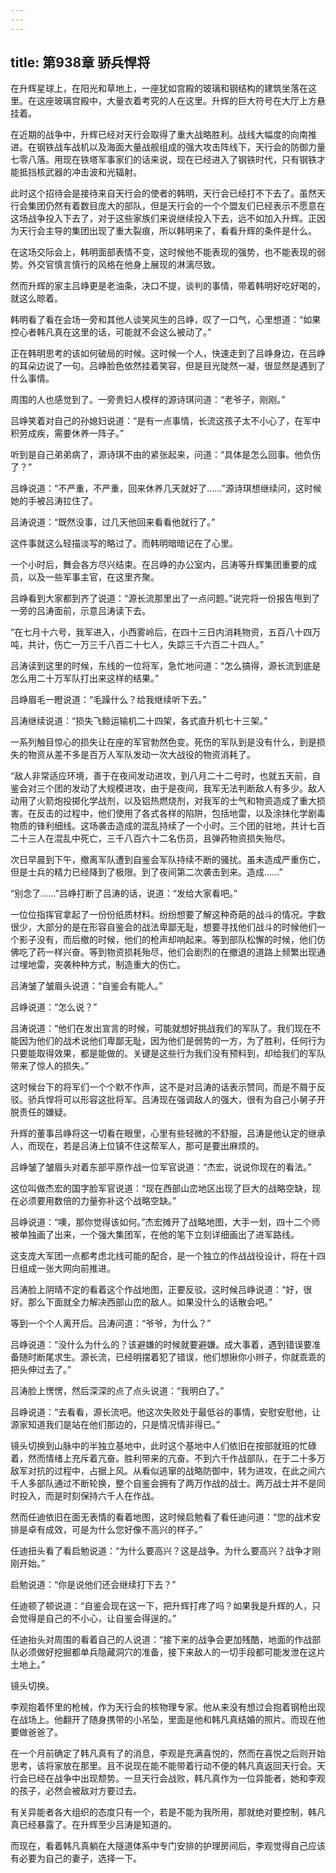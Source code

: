 ```yaml
---
---
---
```

title: 第938章 骄兵悍将
---



在升辉星球上，在阳光和草地上，一座犹如宫殿的玻璃和钢结构的建筑坐落在这里。在这座玻璃宫殿中，大量衣着考究的人在这里。升辉的巨大符号在大厅上方悬挂着。

在近期的战争中，升辉已经对天行会取得了重大战略胜利。战线大幅度的向南推进。在钢铁战车战机以及海面大量战舰组成的强大攻击阵线下，天行会的防御力量七零八落。用现在铁塔军事家们的话来说，现在已经进入了钢铁时代，只有钢铁才能抵挡核武器的冲击波和光辐射。

此时这个招待会是接待来自天行会的使者的韩明，天行会已经打不下去了。虽然天行会集团仍然有着数目庞大的部队，但是天行会的一个个盟友们已经表示不愿意在这场战争投入下去了，对于这些家族们来说继续投入下去，远不如加入升辉。正因为天行会主导的集团出现了重大裂痕，所以韩明来了，看看升辉的条件是什么。

在这场交际会上，韩明面部表情不变，这时候他不能表现的强势，也不能表现的弱势。外交官慎言慎行的风格在他身上展现的淋漓尽致。

然而升辉的家主吕峥更是老油条，决口不提，谈判的事情，带着韩明好吃好喝的，就这么晾着。

韩明看了看在会场一旁和其他人谈笑风生的吕峥，叹了一口气，心里想道：“如果控心者韩凡真在这里的话，可能就不会这么被动了。”

正在韩明思考的该如何破局的时候。这时候一个人，快速走到了吕峥身边，在吕峥的耳朵边说了一句。吕峥脸色依然挂着笑容，但是目光陡然一凝，很显然是遇到了什么事情。

周围的人也感觉到了。一旁贵妇人模样的源诗琪问道：“老爷子，刚刚。”

吕峥笑着对自己的孙媳妇说道：“是有一点事情，长流这孩子太不小心了，在军中积劳成疾，需要休养一阵子。”

听到是自己弟弟病了，源诗琪不由的紧张起来，问道：“具体是怎么回事。他负伤了？”

吕峥说道：“不严重，不严重，回来休养几天就好了……”源诗琪想继续问，这时候她的手被吕涛拉住了。

吕涛说道：“既然没事，过几天他回来看看他就行了。”

这件事就这么轻描淡写的略过了。而韩明暗暗记在了心里。

一个小时后，舞会各方尽兴结束。在吕峥的办公室内，吕涛等升辉集团重要的成员，以及一些军事主官，在这里齐聚。

吕峥看到大家都到齐了说道：“源长流那里出了一点问题。”说完将一份报告甩到了一旁的吕涛面前，示意吕涛读下去。

“在七月十六号，我军进入，小西雾岭后，在四十三日内消耗物资，五百八十四万吨，共计，伤亡一万三千八百二十七人，失踪三千六百二十四人。”

吕涛读到这里的时候，东线的一位将军，急忙地问道：“怎么搞得，源长流到底是怎么用二十万军队打出来这样的结果。”

吕峥眉毛一瞪说道：“毛躁什么？给我继续听下去。”

吕涛继续说道：“损失飞鲸运输机二十四架，各式直升机七十三架。”

一系列触目惊心的损失让在座的军官勃然色变。死伤的军队到是没有什么，到是损失的物资从差不多是百万人军队发动一次大战役的物资消耗了。

“敌人非常适应环境，善于在夜间发动进攻，到八月二十二号时，也就五天前，自鉴会对三个团的发动了大规模进攻，由于是夜间，我军无法判断敌人有多少。敌人动用了火箭炮投掷化学战剂，以及铝热燃烧剂，对我军的士气和物资造成了重大损害。在反击的过程中，他们使用了各式各样的陷阱，包括地雷，以及涂抹化学剧毒物质的锋利细线。这场袭击造成的混乱持续了一个小时。三个团的驻地，共计七百二十三人在混乱中死亡，三千八百六十二名伤员，且弹药物资损失殆尽。

次日早晨到下午，撤离军队遭到自鉴会军队持续不断的骚扰。虽未造成严重伤亡，但是士兵的精力已经降到了极限。到了夜间第二次袭击到来。造成……”

“别念了……”吕峥打断了吕涛的话，说道：“发给大家看吧。”

一位位指挥官拿起了一份份纸质材料。纷纷想要了解这种奇葩的战斗的情况。字数很少，大部分的是在形容自鉴会的战法卑鄙无耻，想要寻找他们战斗的时候他们一个影子没有，而后撤的时候，他们的枪声却响起来。等到部队松懈的时候，他们仿佛吃了药一样兴奋。等到物资损耗殆尽，他们会剧烈的在撤退的道路上频繁出现通过埋地雷，突袭种种方式，制造重大的伤亡。

吕涛皱了皱眉头说道：“自鉴会有能人。”

吕峥说道：“怎么说？”

吕涛说道：“他们在发出宣言的时候，可能就想好挑战我们的军队了。我们现在不能因为他们的战术说他们卑鄙无耻，因为他们是弱势的一方，为了胜利，任何行为只要能取得效果，都是能做的。关键是这些行为我们没有预料到，却给我们的军队带来了惊人的损失。”

这时候台下的将军们一个个默不作声，这不是对吕涛的话表示赞同，而是不屑于反驳。骄兵悍将可以形容这批将军。吕涛现在强调敌人的强大，很有为自己小舅子开脱责任的嫌疑。

升辉的董事吕峥将这一切看在眼里，心里有些轻微的不舒服，吕涛是他认定的继承人，而现在，若是吕涛上位镇不住这帮军人，那可是要出麻烦的。

吕峥皱了皱眉头对着东部平原作战一位军官说道：“杰宏，说说你现在的看法。”

这位叫做杰宏的国字脸军官说道：“现在西部山峦地区出现了巨大的战略空缺，现在必须要用数倍的力量弥补这个战略空缺。”

吕峥说道：“噢，那你觉得该如何。”杰宏摊开了战略地图，大手一划，四十二个师被单独画了出来，一个强大集团军，在他的笔下立刻详细画出了进军路线。

这支庞大军团一点都考虑北线可能的配合，是一个独立的作战战役设计，将在十四日组成一张大网向前推进。

吕涛脸上阴晴不定的看着这个作战地图，正要反驳。这时候吕峥说道：“好，很好。那么下面就全力解决西部山峦的敌人。如果没什么的话散会吧。”

等到一个个人离开后。吕涛问道：“爷爷，为什么？”

吕峥说道：“没什么为什么的？该避嫌的时候就要避嫌。成大事着，遇到错误要准备随时断尾求生。源长流，已经明摆着犯了错误，他们想揪你小辫子，你就乖乖的把头伸过去了。”

吕涛脸上愣愣，然后深深的点了点头说道：“我明白了。”

吕峥说道：“去看看，源长流吧。他这次失败处于最低谷的事情，安慰安慰他，让源家知道我们是站在他们那边的，只是情况情非得已。”

镜头切换到山脉中的半独立基地中，此时这个基地中人们依旧在按部就班的忙碌着，然而情绪上充斥着亢奋。胜利带来的亢奋。不到六千作战部队，在于二十多万敌军对抗的过程中，占据上风。从看似逃窜的战略防御中，转为进攻，在此之间六千人多部队通过不断轮换，整个自鉴会拥有了两万作战的战士。两万战士并不是同时投入，而是时刻保持六千人在作战。

然而任迪依旧在面无表情的看着地图，这时候启勉看了看任迪问道：“您的战术安排是卓有成效，可是为什么您好像不高兴的样子。”

任迪扭头看了看启勉说道：“为什么要高兴？这是战争。为什么要高兴？战争才刚刚开始。”

启勉说道：“你是说他们还会继续打下去？”

任迪顿了顿说道：“自鉴会现在这一下，把升辉打疼了吗？如果我是升辉的人，只会觉得是自己的不小心，让自鉴会得逞的。”

任迪抬头对周围的看着自己的人说道：“接下来的战争会更加残酷，地面的作战部队必须做好挖掘都单兵隐藏洞穴的准备，接下来敌人的一切手段都可能发泄在这片土地上。”

镜头切换。

李观抱着怀里的枪械，作为天行会的核物理专家。他从来没有想过会抱着钢枪出现在战场上。他翻开了随身携带的小吊坠，里面是他和韩凡真结婚的照片。而现在他要做爸爸了。

在一个月前确定了韩凡真有了的消息，李观是充满喜悦的，然而在喜悦之后则开始思考，该将家放在那里。且不说现在能不能带着行动不便的韩凡真返回天行会。天行会已经在战争中出现颓势。一旦天行会战败，韩凡真作为一位异能者，她和李观的孩子，必然会被敌对方要过去。

有关异能者各大组织的态度只有一个，若是不能为我所用，那就绝对要控制，韩凡真已经暴露了。在升辉至少吕涛是知道的。

而现在，看着韩凡真躺在大隧道体系中专门安排的护理房间后，李观觉得自己应该有必要为自己的妻子，选择一下。